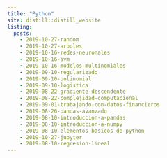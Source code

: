 ---
title: "Python"
site: distill::distill_website
listing: 
  posts:
    - 2019-10-27-random
    - 2019-10-27-arboles
    - 2019-10-16-redes-neuronales
    - 2019-10-16-svm
    - 2019-10-16-modelos-multinomiales
    - 2019-09-10-regularizado
    - 2019-09-10-polinomial
    - 2019-09-10-logistica
    - 2019-08-22-gradiente-descendente
    - 2019-08-22-complejidad-computacional
    - 2019-09-01-trabajando-con-datos-financieros
    - 2019-08-26-pandas-avanzado
    - 2019-08-10-introduccion-a-pandas
    - 2019-08-10-introduccion-a-numpy
    - 2019-08-10-elementos-basicos-de-python
    - 2019-10-27-jupyter
    - 2019-08-10-regresion-lineal
---
